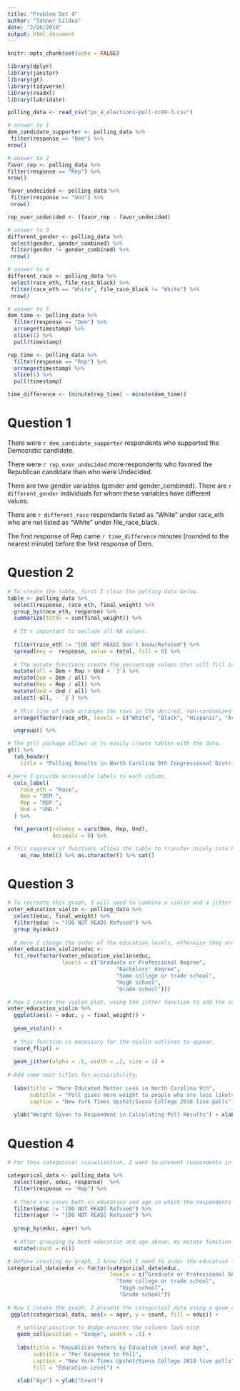 ```yaml
---
title: "Problem Set 4"
author: "Tanner Gildea"
date: "2/26/2019"
output: html_document
---
```

```r
knitr::opts_chunk$set(echo = FALSE)

library(dplyr)
library(janitor)
library(gt)
library(tidyverse)
library(readxl)
library(lubridate)

polling_data <- read_csv("ps_4_elections-poll-nc09-3.csv")

# answer to 1
dem_candidate_supporter <- polling_data %>%
 filter(response == "Dem") %>%
nrow()

# answer to 2
favor_rep <- polling_data %>%
filter(response == "Rep") %>%
nrow()

favor_undecided <- polling_data %>%
 filter(response == "Und") %>%
 nrow()

rep_over_undecided <- (favor_rep - favor_undecided)

# answer to 3
different_gender <- polling_data %>%
 select(gender, gender_combined) %>%
 filter(gender != gender_combined) %>%
 nrow()

# answer to 4
different_race <- polling_data %>% 
 select(race_eth, file_race_black) %>%
 filter(race_eth == "White", file_race_black != "White") %>%
 nrow()

# answer to 5
dem_time <- polling_data %>%
  filter(response == "Dem") %>%
  arrange(timestamp) %>%
  slice(1) %>%
  pull(timestamp)

rep_time <- polling_data %>%
  filter(response == "Rep") %>%
  arrange(timestamp) %>%
  slice(1) %>%
  pull(timestamp)

time_difference <- (minute(rep_time) - minute(dem_time))
```


# Question 1

There were `r dem_candidate_supporter` respondents who supported the Democratic candidate.

There were `r rep_over_undecided` more respondents who favored the Republican candidate than who were Undecided.

There are two gender variables (gender and gender_combined). There are `r different_gender` individuals for whom these variables have different values.

There are `r different_race`  respondents listed as “White” under race_eth who are not listed as “White” under file_race_black.

The first response of Rep came `r time_difference` minutes (rounded to the nearest minute) before the first response of Dem.

# Question 2

``` r

# To create the table, first I clean the polling data below.
table <- polling_data %>%
  select(response, race_eth, final_weight) %>%
  group_by(race_eth, response) %>%
  summarize(total = sum(final_weight)) %>%
  
  # It's important to exclude all NA values.
  
  filter(race_eth != "[DO NOT READ] Don't know/Refused") %>%
  spread(key =  response, value = total, fill = 0) %>%
  
  # The mutate functions create the percentage values that will fill in the table later.
  mutate(all = Dem + Rep + Und + `3`) %>%
  mutate(Dem = Dem / all) %>%
  mutate(Rep = Rep / all) %>%
  mutate(Und = Und / all) %>%
  select(-all, - `3`) %>%
  
  # This line of code arranges the rows in the desired, non-randomized order.
  arrange(factor(race_eth, levels = c("White", "Black", "Hispanic", "Asian", "Other"))) %>% 

  ungroup() %>%

# The gt() package allows us to easily create tables with the data.
gt() %>%
  tab_header(
    title = "Polling Results in North Carolina 9th Congressional District") %>%

# Here I provide accessable labels to each column.
  cols_label(
    race_eth = "Race",
    Dem = "DEM.",
    Rep = "REP.",
    Und = "UND."
  ) %>%

  fmt_percent(columns = vars(Dem, Rep, Und),
              decimals = 0) %>% 

# This sequence of functions allows the table to transfer nicely into RMarkdown.
    as_raw_html() %>% as.character() %>% cat()

```

# Question 3
```r
# To recreate this graph, I will need to combine a violin and a jitter function. First, I isolate the education and weight values and remove the NA values. 
voter_education_violin <- polling_data %>% 
  select(educ, final_weight) %>% 
  filter(educ != "[DO NOT READ] Refused") %>% 
  group_by(educ)
  
  # Here I change the order of the education levels, otherwise they are random.
voter_education_violin$educ <- 
  fct_rev(factor(voter_education_violin$educ, 
                 levels = c("Graduate or Professional Degree", 
                                  "Bachelors' degree", 
                                  "Some college or trade school", 
                                  "High school", 
                                  "Grade school")))

# Now I create the violin plot, using the jitter function to add the scattered points.
voter_education_violin %>% 
  ggplot(aes(x = educ, y = final_weight)) + 
  
  geom_violin() + 
  
  # This function is necessary for the violin outlines to appear.
  coord_flip() +
  
  geom_jitter(alpha = .5, width = .2, size = 1) + 
  
# Add some neat titles for accessibility.
  
  labs(title = "More Educated Matter Less in North Carolina 9th", 
       subtitle = "Poll gives more weight to people who are less likely to participate in polls",
       caption = "New York Times Upshot/Siena College 2018 live polls") +
  
  ylab("Weight Given to Respondent in Calculating Poll Results") + xlab(NULL)

```

# Question 4
```r

# For this categorical visualization, I want to present respondents in support of Republicans based on both their education levels and age. To do so, I first need to manipulate the polling data below:

categorical_data <- polling_data %>% 
  select(ager, educ, response)  %>% 
  filter(response == "Rep") %>% 
  
  # There are cases both in education and age in which the respondents did not answer, so I need to remove these.
  filter(educ != "[DO NOT READ] Refused") %>% 
  filter(ager != "[DO NOT READ] Refused") %>% 
  
  group_by(educ, ager) %>% 
  
  # After grouping by both education and age above, my mutate function counts the total number of respondents. I will need this for my graph's y-axis.
  mutate(count = n())

# Before creating my graph, I know that I need to order the education levels. I decided to order them with highest level of education to lowest.
categorical_data$educ <- factor(categorical_data$educ, 
                                levels = c("Graduate or Professional Degree",                                    "Bachelors' degree", 
                                  "Some college or trade school", 
                                   "High school", 
                                   "Grade school"))
  
# Now I create the graph. I present the categorical data using a geom_column function, with age on the x-axis and education as fill.
 ggplot(categorical_data, aes(x = ager, y = count, fill = educ)) + 
    
   # setting position to dodge ensures the columns look nice
   geom_col(position = "dodge", width = .5) +
 
   labs(title = "Republican Voters by Education Level and Age",
        subtitle = "Per Response to Poll",
        caption = "New York Times Upshot/Siena College 2018 live polls",
        fill = "Education Level") +

   xlab("Age") + ylab("Count") 
```